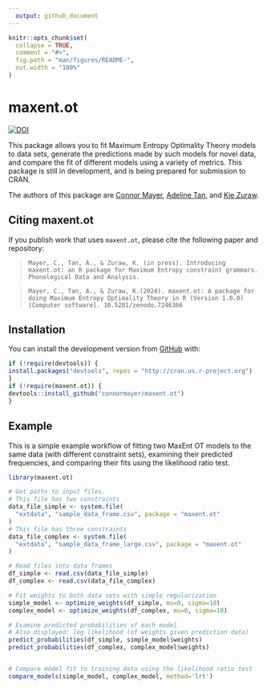 ```yaml
---
  output: github_document
---
```

  
  <!-- README.md is generated from README.Rmd. Please edit that file -->
  
```r
knitr::opts_chunk$set(
  collapse = TRUE,
  comment = "#>",
  fig.path = "man/figures/README-",
  out.width = "100%"
)
```

# maxent.ot

<!-- badges: start -->
  [![DOI](https://zenodo.org/badge/DOI/10.5281/zenodo.13774033.svg)](https://doi.org/10.5281/zenodo.13774033)
<!-- badges: end -->
  
  This package allows you to fit Maximum Entropy Optimality Theory models to data 
sets, generate the predictions made by such models for novel data, and compare 
the fit of different models using a variety of metrics. This package is still in
development, and is being prepared for submission to CRAN.

The authors of this package are [Connor Mayer](http://connormayer.com), [Adeline Tan](https://linguistics.ucla.edu/person/adeline-tan/), 
and [Kie Zuraw](https://linguistics.ucla.edu/people/zuraw/).

## Citing maxent.ot
If you publish work that uses `maxent.ot`, please cite the following paper and repository:

> ```Mayer, C., Tan, A., & Zuraw, K. (in press). Introducing maxent.ot: an R package for Maximum Entropy constraint grammars. Phonological Data and Analysis.```

> ```Mayer, C., Tan, A., & Zuraw, K.(2024). maxent.ot: A package for doing Maximum Entropy Optimality Theory in R (Version 1.0.0) [Computer software]. 10.5281/zenodo.7246366```


## Installation

<!--You can install the released version of maxent.ot from [CRAN](https://CRAN.R-project.org) with:
  
  ``` r
install.packages("maxent.ot")
```
-->
  You can install the development version from [GitHub](https://github.com/) with:
  
  ``` r
if (!require(devtools)) {
  install.packages("devtools", repos = "http://cran.us.r-project.org")
}
if (!require(maxent.ot)) {
  devtools::install_github("connormayer/maxent.ot")
}
```
## Example

This is a simple example workflow of fitting two MaxEnt OT models to the same
data (with different constraint sets), examining their predicted frequencies, 
and comparing their fits using the likelihood ratio test.

```r
library(maxent.ot)

# Get paths to input files.
# This file has two constraints
data_file_simple <- system.file(
  "extdata", "sample_data_frame.csv", package = "maxent.ot"
)
# This file has three constraints
data_file_complex <- system.file(
  "extdata", "sample_data_frame_large.csv", package = "maxent.ot"
)

# Read files into data frames
df_simple <- read.csv(data_file_simple)
df_complex <- read.csv(data_file_complex)

# Fit weights to both data sets with simple regularization
simple_model <- optimize_weights(df_simple, mu=0, sigma=10)
complex_model <- optimize_weights(df_complex, mu=0, sigma=10)

# Examine predicted probabilities of each model
# Also displayed: log likelihood (of weights given prediction data)
predict_probabilities(df_simple, simple_model$weights)
predict_probabilities(df_complex, complex_model$weights)


# Compare model fit to training data using the likelihood ratio test
compare_models(simple_model, complex_model, method='lrt')
```
